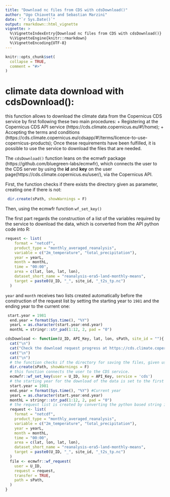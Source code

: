 ```yaml
---
title: "Download nc files from CDS with cdsDownload()"
author: "Ugo Chiavetta and Sebastian Marzini"
date: "`r Sys.Date()`"
output: rmarkdown::html_vignette
vignette: >
  %\VignetteIndexEntry{Download nc files from CDS with cdsDownload()}
  %\VignetteEngine{knitr::rmarkdown}
  %\VignetteEncoding{UTF-8}
---
```


```r
knitr::opts_chunk$set(
  collapse = TRUE,
  comment = "#>"
)
```

# climate data download with cdsDownload():
this function allows to download the climate data from the Copernicus CDS service by first following these two main procedures:
 + Registering at the Copernicus CDS API service (https://cds.climate.copernicus.eu/#!/home);
 + Accepting the terms and conditions (https://cds.climate.copernicus.eu/cdsapp/#!/terms/licence-to-use-copernicus-products);
Once these requirements have been fulfilled, it is possible to use the service to download the files that are needed. 

The `cdsDownload()` function leans on the ecmwfr package (https://github.com/bluegreen-labs/ecmwfr), which connects the user to the CDS server by using the **id** and **key** on the user page(https://cds.climate.copernicus.eu/user/), via the Copernicus API. 

First, the function checks if there exists the directory given as parameter, creating one if there is not:
```r
 dir.create(sPath, showWarnings = F)
```

Then, using the ecmwfr function ```wf_set_key()```



The first part regards the construction of a list of the variables required by the service to download the data, which is converted from the API python code into R:
```r
request <- list(
    format = "netcdf",
    product_type = "monthly_averaged_reanalysis",
    variable = c("2m_temperature", "total_precipitation"),
    year = yearL,
    month = monthL,
    time = "00:00",
    area = c(lat, lon, lat, lon),
    dataset_short_name = "reanalysis-era5-land-monthly-means",
    target = paste0(U_ID, "_", site_id, "_t2s_tp.nc")
  )
```

```year``` and ```month``` receives two lists created automatically before the construction of the request list by setting the starting year to ```1981``` and the ending year to the current one:
```r
 start.year = 1981
  end.year = format(Sys.time(), "%Y")
  yearL = as.character(start.year:end.year)
  monthL = stringr::str_pad(1:12, 2, pad = "0")
```






```r
cdsDownload <- function(U_ID, API_Key, lat, lon, sPath, site_id = ""){
  cat("\n")
  cat("Check the download request progress at https://cds.climate.copernicus.eu/cdsapp#!/yourrequests")
  cat("\n")
  cat("\n")
  # the function checks if the directory for saving the files, given using the sPath argument, exists and if not, it creates it.
  dir.create(sPath, showWarnings = F)
  # this function connects the user to the CDS service.
  ecmwfr::wf_set_key(user = U_ID, key = API_Key, service = 'cds')
  # the starting year for the download of the data is set to the first one available (1981) while the ending year is the current one. In this way, a years list and a months list are created, which will be given as parameters in the request list.
  start.year = 1981
  end.year = format(Sys.time(), "%Y") #Current year
  yearL = as.character(start.year:end.year)
  monthL = stringr::str_pad(1:12, 2, pad = "0")
  # the request list is created by converting the python based string in the CDinto a R one
  request <- list(
    format = "netcdf",
    product_type = "monthly_averaged_reanalysis",
    variable = c("2m_temperature", "total_precipitation"),
    year = yearL,
    month = monthL,
    time = "00:00",
    area = c(lat, lon, lat, lon),
    dataset_short_name = "reanalysis-era5-land-monthly-means",
    target = paste0(U_ID, "_", site_id, "_t2s_tp.nc")
  )
  file <- ecmwfr::wf_request(
    user = U_ID,
    request = request,
    transfer = TRUE,
    path = sPath,
  )
}
```
